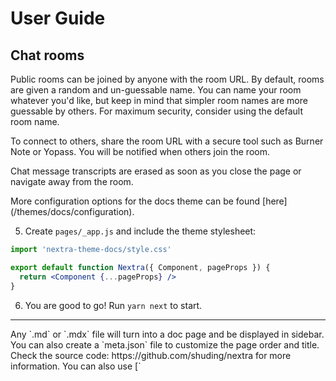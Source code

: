 
# User Guide

## Chat rooms

Public rooms can be joined by anyone with the room URL. By default, rooms are given a random and un-guessable name. You can name your room whatever you'd like, but keep in mind that simpler room names are more guessable by others. For maximum security, consider using the default room name.

To connect to others, share the room URL with a secure tool such as Burner Note or Yopass. You will be notified when others join the room.

Chat message transcripts are erased as soon as you close the page or navigate away from the room.


<Callout>
  More configuration options for the docs theme can be found
  [here](/themes/docs/configuration).
</Callout>

5. Create `pages/_app.js` and include the theme stylesheet:

```jsx
import 'nextra-theme-docs/style.css'

export default function Nextra({ Component, pageProps }) {
  return <Component {...pageProps} />
}
```

6. You are good to go! Run `yarn next` to start.

---

<span id="sidebar-and-anchor-links" />
<Callout>
  Any `.md` or `.mdx` file will turn into a doc page and be displayed in
  sidebar. You can also create a `meta.json` file to customize the page order
  and title. <br /> Check the source code: https://github.com/shuding/nextra for
  more information.
</Callout>

<Callout>
You can also use [`<style jsx>`](https://nextjs.org/docs/basic-features/built-in-css-support#css-in-js) to style elements inside `theme.config.js`.
</Callout>

